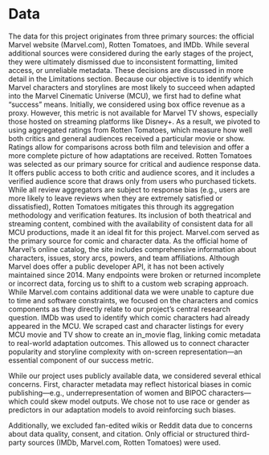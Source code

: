 # Data

The data for this project originates from three primary sources: the official Marvel website (Marvel.com), Rotten Tomatoes, and IMDb. While several additional sources were considered during the early stages of the project, they were ultimately dismissed due to inconsistent formatting, limited access, or unreliable metadata. These decisions are discussed in more detail in the Limitations section.
Because our objective is to identify which Marvel characters and storylines are most likely to succeed when adapted into the Marvel Cinematic Universe (MCU), we first had to define what “success” means. Initially, we considered using box office revenue as a proxy. However, this metric is not available for Marvel TV shows, especially those hosted on streaming platforms like Disney+. As a result, we pivoted to using aggregated ratings from Rotten Tomatoes, which measure how well both critics and general audiences received a particular movie or show. Ratings allow for comparisons across both film and television and offer a more complete picture of how adaptations are received.
Rotten Tomatoes was selected as our primary source for critical and audience response data. It offers public access to both critic and audience scores, and it includes a verified audience score that draws only from users who purchased tickets. While all review aggregators are subject to response bias (e.g., users are more likely to leave reviews when they are extremely satisfied or dissatisfied), Rotten Tomatoes mitigates this through its aggregation methodology and verification features. Its inclusion of both theatrical and streaming content, combined with the availability of consistent data for all MCU productions, made it an ideal fit for this project.
Marvel.com served as the primary source for comic and character data. As the official home of Marvel’s online catalog, the site includes comprehensive information about characters, issues, story arcs, powers, and team affiliations. Although Marvel does offer a public developer API, it has not been actively maintained since 2014. Many endpoints were broken or returned incomplete or incorrect data, forcing us to shift to a custom web scraping approach. While Marvel.com contains additional data we were unable to capture due to time and software constraints, we focused on the characters and comics components as they directly relate to our project’s central research question.
IMDb was used to identify which comic characters had already appeared in the MCU. We scraped cast and character listings for every MCU movie and TV show to create an in_movie flag, linking comic metadata to real-world adaptation outcomes. This allowed us to connect character popularity and storyline complexity with on-screen representation—an essential component of our success metric.

While our project uses publicly available data, we considered several ethical concerns. First, character metadata may reflect historical biases in comic publishing—e.g., underrepresentation of women and BIPOC characters—which could skew model outputs. We chose not to use race or gender as predictors in our adaptation models to avoid reinforcing such biases.

Additionally, we excluded fan-edited wikis or Reddit data due to concerns about data quality, consent, and citation. Only official or structured third-party sources (IMDb, Marvel.com, Rotten Tomatoes) were used.

